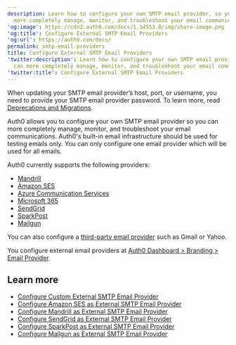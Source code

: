 ```yaml
---
description: Learn how to configure your own SMTP email provider, so you can
  more completely manage, monitor, and troubleshoot your email communications.
'og:image': https://cdn2.auth0.com/docs/1.14553.0/img/share-image.png
'og:title': Configure External SMTP Email Providers
'og:url': https://auth0.com/docs/
permalink: smtp-email-providers
title: Configure External SMTP Email Providers
'twitter:description': Learn how to configure your own SMTP email provider, so you
  can more completely manage, monitor, and troubleshoot your email communications.
'twitter:title': Configure External SMTP Email Providers
---
```

<Callout icon="file-lines" color="#0EA5E9" iconType="regular">

When updating your SMTP email provider’s host, port, or username, you need to provide your SMTP email provider password. To learn more, read [Deprecations and Migrations](/troubleshoot/product-lifecycle/deprecations-and-migrations).

</Callout>

Auth0 allows you to configure your own SMTP email provider so you can more completely manage, monitor, and troubleshoot your email communications. Auth0's built-in email infrastructure should be used for testing emails only. You can only configure one email provider which will be used for all emails.

Auth0 currently supports the following providers:

* [Mandrill](/customize/email/smtp-email-providers/configure-mandrill-as-external-smtp-email-provider)
* [Amazon SES](/customize/email/smtp-email-providers/configure-amazon-ses-as-external-smtp-email-provider)
* [Azure Communication Services](/customize/email/smtp-email-providers/configure-azure-comm-service-as-smtp-email-provider)
* [Microsoft 365](/customize/email/smtp-email-providers/configure-365-exchange-as-smtp-email-provider)
* [SendGrid](/customize/email/smtp-email-providers/configure-sendgrid-as-external-smtp-email-provider)
* [SparkPost](/customize/email/smtp-email-providers/configure-sparkpost-as-external-smtp-email-provider)
* [Mailgun](/customize/email/smtp-email-providers/configure-mailgun-as-external-smtp-email-provider)

You can also configure a [third-party email provider](/customize/email/smtp-email-providers/configure-custom-external-smtp-email-provider) such as Gmail or Yahoo.

You configure external email providers at [Auth0 Dashboard > Branding > Email Provider](https://manage.auth0.com/#/templates/provider).

## Learn more

* [Configure Custom External SMTP Email Provider](/customize/email/smtp-email-providers/configure-custom-external-smtp-email-provider)
* [Configure Amazon SES as External SMTP Email Provider](/customize/email/smtp-email-providers/configure-amazon-ses-as-external-smtp-email-provider)
* [Configure Mandrill as External SMTP Email Provider](/customize/email/smtp-email-providers/configure-mandrill-as-external-smtp-email-provider)
* [Configure SendGrid as External SMTP Email Provider](/customize/email/smtp-email-providers/configure-sendgrid-as-external-smtp-email-provider)
* [Configure SparkPost as External SMTP Email Provider](/customize/email/smtp-email-providers/configure-sparkpost-as-external-smtp-email-provider)
* [Configure Mailgun as External SMTP Email Provider](/customize/email/smtp-email-providers/configure-mailgun-as-external-smtp-email-provider)
